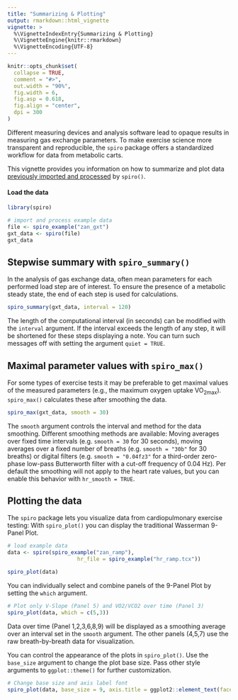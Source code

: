 ```yaml
---
title: "Summarizing & Plotting"
output: rmarkdown::html_vignette
vignette: >
  %\VignetteIndexEntry{Summarizing & Plotting}
  %\VignetteEngine{knitr::rmarkdown}
  %\VignetteEncoding{UTF-8}
---
```


```r
knitr::opts_chunk$set(
  collapse = TRUE,
  comment = "#>",
  out.width = "90%",
  fig.width = 6,
  fig.asp = 0.618,
  fig.align = "center",
  dpi = 300
)
```

Different measuring devices and analysis software lead to opaque results in measuring gas exchange parameters. To make exercise science more transparent and reproducible, the `spiro` package offers a standardized workflow for data from metabolic carts.

This vignette provides you information on how to summarize and plot data [previously imported and processed](https://smnnlt.github.io/spiro/articles/import_processing.html) by `spiro()`.

#### Load the data

```r
library(spiro)

# import and process example data
file <- spiro_example("zan_gxt")
gxt_data <- spiro(file)
gxt_data

```

## Stepwise summary with `spiro_summary()`

In the analysis of gas exchange data, often mean parameters for each performed load step are of interest. To ensure the presence of a metabolic steady state, the end of each step is used for calculations.

```r
spiro_summary(gxt_data, interval = 120)
```

The length of the computational interval (in seconds) can be modified with the `interval` argument. If the interval exceeds the length of any step, it will be shortened for these steps displaying a note. You can turn such messages off with setting the argument `quiet = TRUE`.

## Maximal parameter values with `spiro_max()`

For some types of exercise tests it may be preferable to get maximal values of the measured parameters (e.g., the maximum oxygen uptake VO~2max~). `spiro_max()` calculates these after smoothing the data.

```r
spiro_max(gxt_data, smooth = 30)
```
The `smooth` argument controls the interval and method for the data smoothing. Different smoothing methods are available: Moving averages over fixed time intervals (e.g. `smooth = 30` for 30 seconds), moving averages over a fixed number of breaths (e.g. `smooth = "30b"` for 30 breaths) or digital filters (e.g. `smooth = "0.04fz3"` for a third-order zero-phase low-pass Butterworth filter with a cut-off frequency of 0.04 Hz). Per default the smoothing will not apply to the heart rate values, but you can enable this behavior with `hr_smooth = TRUE`.

## Plotting the data

The `spiro` package lets you visualize data from cardiopulmonary exercise testing: With `spiro_plot()` you can display the traditional Wasserman 9-Panel Plot.

```r
# load example data
data <- spiro(spiro_example("zan_ramp"), 
                      hr_file = spiro_example("hr_ramp.tcx"))

spiro_plot(data)
```

You can individually select and combine panels of the 9-Panel Plot by setting the `which` argument.

```r
# Plot only V-Slope (Panel 5) and VO2/VCO2 over time (Panel 3)
spiro_plot(data, which = c(5,3))
```

Data over time (Panel 1,2,3,6,8,9) will be displayed as a smoothing average over an interval set in the `smooth` argument. The other panels (4,5,7) use the raw breath-by-breath data for visualization. 

You can control the appearance of the plots in `spiro_plot()`. Use the `base_size` argument to change the plot base size. Pass other style arguments to `ggplot::theme()` for further customization.

```r
# Change base size and axis label font
spiro_plot(data, base_size = 9, axis.title = ggplot2::element_text(face = "italic", colour = "blue"))
```
